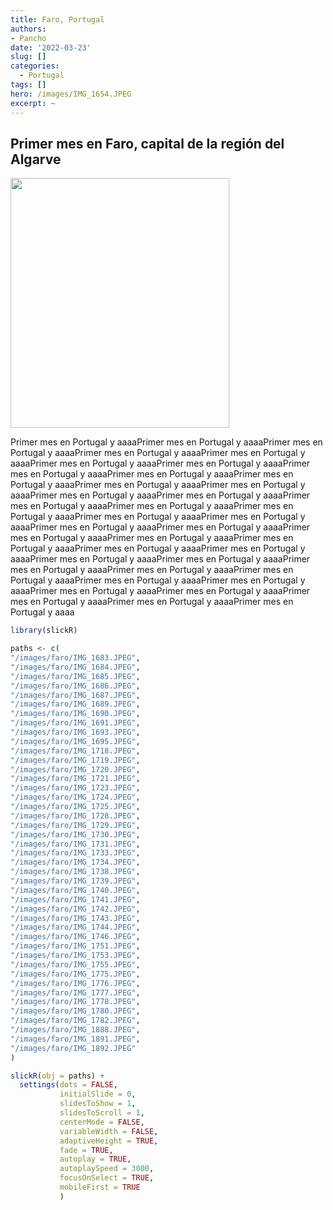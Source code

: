 ```yaml
---
title: Faro, Portugal
authors: 
- Pancho
date: '2022-03-23'
slug: []
categories:
  - Portugal
tags: []
hero: /images/IMG_1654.JPEG
excerpt: ~
---
```


## Primer mes en Faro, capital de la región del Algarve

![](images/Faro.png){width=350 height=400}



Primer mes en Portugal y aaaaPrimer mes en Portugal y aaaaPrimer mes en Portugal y aaaaPrimer mes en Portugal y aaaaPrimer mes en Portugal y aaaaPrimer mes en Portugal y aaaaPrimer mes en Portugal y aaaaPrimer mes en Portugal y aaaaPrimer mes en Portugal y aaaaPrimer mes en Portugal y aaaaPrimer mes en Portugal y aaaaPrimer mes en Portugal y aaaaPrimer mes en Portugal y aaaaPrimer mes en Portugal y aaaaPrimer mes en Portugal y aaaaPrimer mes en Portugal y aaaaPrimer mes en Portugal y aaaaPrimer mes en Portugal y aaaaPrimer mes en Portugal y aaaaPrimer mes en Portugal y aaaaPrimer mes en Portugal y aaaaPrimer mes en Portugal y aaaaPrimer mes en Portugal y aaaaPrimer mes en Portugal y aaaaPrimer mes en Portugal y aaaaPrimer mes en Portugal y aaaaPrimer mes en Portugal y aaaaPrimer mes en Portugal y aaaaPrimer mes en Portugal y aaaaPrimer mes en Portugal y aaaaPrimer mes en Portugal y aaaaPrimer mes en Portugal y aaaaPrimer mes en Portugal y aaaaPrimer mes en Portugal y aaaaPrimer mes en Portugal y aaaaPrimer mes en Portugal y aaaaPrimer mes en Portugal y aaaaPrimer mes en Portugal y aaaa



```r
library(slickR)

paths <- c(
"/images/faro/IMG_1683.JPEG",
"/images/faro/IMG_1684.JPEG",
"/images/faro/IMG_1685.JPEG",
"/images/faro/IMG_1686.JPEG",
"/images/faro/IMG_1687.JPEG",
"/images/faro/IMG_1689.JPEG",
"/images/faro/IMG_1690.JPEG",
"/images/faro/IMG_1691.JPEG",
"/images/faro/IMG_1693.JPEG",
"/images/faro/IMG_1695.JPEG",
"/images/faro/IMG_1718.JPEG",
"/images/faro/IMG_1719.JPEG",
"/images/faro/IMG_1720.JPEG",
"/images/faro/IMG_1721.JPEG",
"/images/faro/IMG_1723.JPEG",
"/images/faro/IMG_1724.JPEG",
"/images/faro/IMG_1725.JPEG",
"/images/faro/IMG_1728.JPEG",
"/images/faro/IMG_1729.JPEG",
"/images/faro/IMG_1730.JPEG",
"/images/faro/IMG_1731.JPEG",
"/images/faro/IMG_1733.JPEG",
"/images/faro/IMG_1734.JPEG",
"/images/faro/IMG_1738.JPEG",
"/images/faro/IMG_1739.JPEG",
"/images/faro/IMG_1740.JPEG",
"/images/faro/IMG_1741.JPEG",
"/images/faro/IMG_1742.JPEG",
"/images/faro/IMG_1743.JPEG",
"/images/faro/IMG_1744.JPEG",
"/images/faro/IMG_1746.JPEG",
"/images/faro/IMG_1751.JPEG",
"/images/faro/IMG_1753.JPEG",
"/images/faro/IMG_1755.JPEG",
"/images/faro/IMG_1775.JPEG",
"/images/faro/IMG_1776.JPEG",
"/images/faro/IMG_1777.JPEG",
"/images/faro/IMG_1778.JPEG",
"/images/faro/IMG_1780.JPEG",
"/images/faro/IMG_1782.JPEG",
"/images/faro/IMG_1888.JPEG",
"/images/faro/IMG_1891.JPEG",
"/images/faro/IMG_1892.JPEG"
)

slickR(obj = paths) + 
  settings(dots = FALSE,
           initialSlide = 0,
           slidesToShow = 1,
           slidesToScroll = 1,
           centerMode = FALSE,
           variableWidth = FALSE,
           adaptiveHeight = TRUE,
           fade = TRUE,
           autoplay = TRUE,
           autoplaySpeed = 3000,
           focusOnSelect = TRUE,
           mobileFirst = TRUE
           )
```

